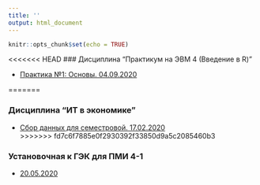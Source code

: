 ```yaml
---
title: ''
output: html_document
---
```


```r
knitr::opts_chunk$set(echo = TRUE)

```


<<<<<<< HEAD
### Дисциплина “Практикум на ЭВМ 4 (Введение в R)”    

* [Практика №1: Основы. 04.09.2020](https://aksyuk.github.io/xaringan_gh/slides/R_practice/slides_practice_01_pmi.html)   


=======

### Дисциплина “ИТ в экономике”    

* [Сбор данных для семестровой. 17.02.2020](https://aksyuk.github.io/xaringan_gh/slides/itve/slides_01.html)   
>>>>>>> fd7c6f7885e0f2930392f33850d9a5c2085460b3

### Установочная к ГЭК для ПМИ 4-1

* [20.05.2020](https://aksyuk.github.io/xaringan_gh/slides/R_practice/slides_gek_review.html)  